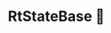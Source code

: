 ---
title: RtStateBase 🚧
description: The base class for all states in Reactter.
sidebar:
  order: 7
---